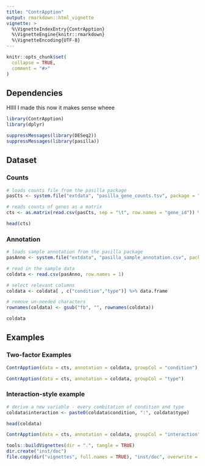 ```yaml
---
title: "ContrApption"
output: rmarkdown::html_vignette
vignette: >
  %\VignetteIndexEntry{ContrApption}
  %\VignetteEngine{knitr::rmarkdown}
  %\VignetteEncoding{UTF-8}
---
```


```r
knitr::opts_chunk$set(
  collapse = TRUE,
  comment = "#>"
)
```

## Dependencies
HIIII I made this now it makes sense wheee
```r

library(ContrApption)
library(dplyr)

suppressMessages(library(DESeq2))
suppressMessages(library(pasilla))
```

## Dataset

### Counts

```R

# loads counts file from the pasilla package 
pasCts <- system.file("extdata", "pasilla_gene_counts.tsv", package = "pasilla", mustWork = TRUE)

# reads counts of genes as a matrix
cts <- as.matrix(read.csv(pasCts, sep = "\t", row.names = "gene_id")) %>% data.frame

head(cts)
```

### Annotation

```R

# loads sample annotation from the pasilla package
pasAnno <- system.file("extdata", "pasilla_sample_annotation.csv", package = "pasilla", mustWork = TRUE)

# read in the sample data
coldata <- read.csv(pasAnno, row.names = 1)

# select relevant columns
coldata <- coldata[ , c("condition","type")] %>% data.frame

# remove un-needed characters
rownames(coldata) <- gsub("fb", "", rownames(coldata))

coldata
```

## Examples

### Two-factor Examples

```R

ContrApption(data = cts, annotation = coldata, groupCol = "condition")
```

```R

ContrApption(data = cts, annotation = coldata, groupCol = "type")
```

### Interaction-style example

```R

# derive a new variable - every combitation of condition and type
coldata$interaction <- paste0(coldata$condition, ":", coldata$type)

head(coldata)
```

```R

ContrApption(data = cts, annotation = coldata, groupCol = "interaction")
```

```R

tools::buildVignettes(dir = ".", tangle = TRUE)
dir.create("inst/doc")
file.copy(dir("vignettes", full.names = TRUE), "inst/doc", overwrite = TRUE)
```
